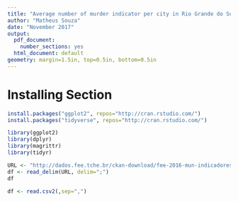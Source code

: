 ```yaml
---
title: "Average number of murder indicator per city in Rio Grande do Sul"
author: "Matheus Souza"
date: "November 2017"
output:
  pdf_document:
    number_sections: yes
  html_document: default
geometry: margin=1.5in, top=0.5in, bottom=0.5in
---
```


# Installing Section 
 

```r


install.packages("ggplot2", repos="http://cran.rstudio.com/")
install.packages("tidyverse", repos="http://cran.rstudio.com/")

```





```r


library(ggplot2)
library(dplyr)
library(magrittr)
library(tidyr)

URL <- "http://dados.fee.tche.br/ckan-download/fee-2016-mun-indicadores-criminais-homicidio-doloso-103597.csv"
df <- read_delim(URL, delim=";")
df

df <- read.csv2(,sep=",")




```


